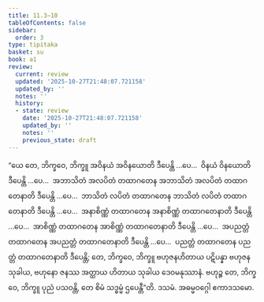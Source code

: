 ```yaml
---
title: 11.3–10
tableOfContents: false
sidebar:
  order: 3
type: tipitaka
basket: su
book: a1
review:
  current: review
  updated: '2025-10-27T21:48:07.721158'
  updated_by: ''
  notes: ''
  history:
  - state: review
    date: '2025-10-27T21:48:07.721158'
    updated_by: ''
    notes: ''
    previous_state: draft
---
```



<ReviewStatus review={frontmatter.review} showDetails={true} />

<HypothesisAnnotation frontmatter={frontmatter} />

<DynamicBreadcrumb />

<Division number="142–149" book="a1" e="ch" v="15">

<Paragraph number="247" book="a1">
“ယေ တေ, ဘိက္ခဝေ, ဘိက္ခူ အဝိနယံ အဝိနယောတိ ဒီပေန္တိ …ပေ…  ဝိနယံ ဝိနယောတိ ဒီပေန္တိ …ပေ…  အဘာသိတံ အလပိတံ တထာဂတေန အဘာသိတံ အလပိတံ တထာဂတေနာတိ ဒီပေန္တိ …ပေ…  ဘာသိတံ လပိတံ တထာဂတေန ဘာသိတံ လပိတံ တထာဂတေနာတိ ဒီပေန္တိ …ပေ…  အနာစိဏ္ဏံ တထာဂတေန အနာစိဏ္ဏံ တထာဂတေနာတိ ဒီပေန္တိ …ပေ…  အာစိဏ္ဏံ တထာဂတေန အာစိဏ္ဏံ တထာဂတေနာတိ ဒီပေန္တိ …ပေ…  အပညတ္တံ တထာဂတေန အပညတ္တံ တထာဂတေနာတိ ဒီပေန္တိ …ပေ…  ပညတ္တံ တထာဂတေန ပညတ္တံ တထာဂတေနာတိ ဒီပေန္တိ; တေ, ဘိက္ခဝေ, ဘိက္ခူ ဗဟုဇနဟိတာယ ပဋိပန္နာ ဗဟုဇနသုခါယ, ဗဟုနော ဇနဿ အတ္ထာယ ဟိတာယ သုခါယ ဒေဝမနုဿာနံ. ဗဟုဉ္စ တေ, ဘိက္ခဝေ, ဘိက္ခူ ပုညံ ပသဝန္တိ, တေ စိမံ သဒ္ဓမ္မံ ဌပေန္တီ”တိ.

</Paragraph>
</Division>

<Paragraph number="248" type="center" book="a1">
ဒသမံ.



</Paragraph>

<Paragraph number="249" type="center" book="a1">
အဓမ္မဝဂ္ဂေါ ဧကာဒသမော.
</Paragraph>